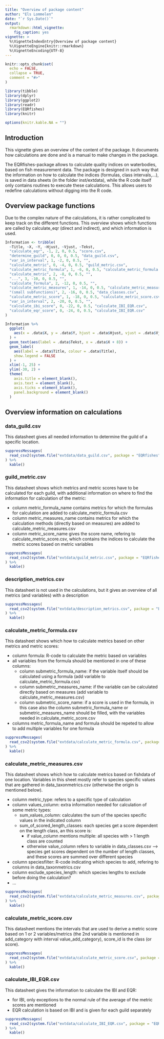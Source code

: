 ```yaml
---
title: "Overview of package content"
author: "Els Lommelen"
date: "`r Sys.Date()`"
output:
  rmarkdown::html_vignette:
    fig_caption: yes
vignette: >
  %\VignetteIndexEntry{Overview of package content}
  %\VignetteEngine{knitr::rmarkdown}
  %\VignetteEncoding{UTF-8}
---
```


```r
knitr::opts_chunk$set(
  echo = FALSE,
  collapse = TRUE,
  comment = "#>"
)

library(tibble)
library(dplyr)
library(ggplot2)
library(readr)
library(EQRfishes)
library(knitr)

options(knitr.kable.NA = "")
```

## Introduction

This vignette gives an overview of the content of the package. It documents how calculations are done and is a manual to make changes in the package.

The EQRfishes-package allows to calculate quality indices on waterbodies, based on fish measurement data. The package is designed in such way that the information on how to calculate the indices (formulas, class intervals,...), is saved in data sheets (in the folder inst/extdata), while the R code itself only contains routines to execute these calculations. This allows users to redefine calculations without digging into the R code.

## Overview package functions

Due to the complex nature of the calculations, it is rather complicated to keep track on the different functions. This overview shows which functions are called by calculate_eqr (direct and indirect), and which information is used.

```r

Information <- tribble(
  ~Title, ~X, ~Y, ~Hjust, ~Vjust, ~Tekst,
  "calculate_eqr", -1, 2, 0, 0.5, "score.csv",
  "determine_guild", 0, 0, 0, 0.5, "data_guild.csv",
  "var_in_interval", 1, -2, 0, 0.5, "",
  "calculate_metric", 0, -4, 0, 0.5, "guild_metric.csv",
  "calculate_metric_formula", 1, -6, 0, 0.5, "calculate_metric_formula.csv",
  "calculate_metric", 2, -8, 0, 0.5, "",
  "...", 3, -10, 0, 0.5, "",
  "calculate_formula", 2, -12, 0, 0.5, "",
  "calculate_metric_measures", 1, -14, 0, 0.5, "calculate_metric_measures.csv, data_taxonmetrics.csv",
  "(small subfunctions)", 2, -16, 0, 0.5, "data_classes.csv",
  "calculate_metric_score", 1, -18, 0, 0.5, "calculate_metric_score.csv",
  "var_in_interval", 2, -20, 0, 0.5, "",
  "calculate_ibi_score", 0, -22, 0, 0.5, "calculate_IBI_EQR.csv",
  "calculate_eqr_score", 0, -24, 0, 0.5, "calculate_IBI_EQR.csv"
)

Information %>%
  ggplot(
    aes(x = .data$X, y = .data$Y, hjust = .data$Hjust, vjust = .data$Vjust)
  ) +
  geom_text(aes(label = .data$Tekst, x = .data$X + 8)) +
  geom_label(
    aes(label = .data$Title, colour = .data$Title),
    show.legend = FALSE
  ) +
  xlim(-1, 25) +
  ylim(-30, 2) +
  theme(
    axis.title = element_blank(),
    axis.text = element_blank(),
    axis.ticks = element_blank(),
    panel.background = element_blank()
  )
```

## Overview information on calculations

### data_guild.csv

This datasheet gives all needed information to determine the guild of a specific location.

```r
suppressMessages(
  read_csv2(system.file("extdata/data_guild.csv", package = "EQRfishes"))
) %>%
  kable()
```

### guild_metric.csv

This datasheet shows which metrics and metric scores have to be calculated for each guild, with additional information on where to find the information for calculation of the metric:

- column metric_formula_name contains metrics for which the formulas for calculation are added to calculate_metric_formula.csv
- column metric_measures_name contains metrics for which the calculation methods (directly based on measures) are added to calculate_metric_measures.csv
- column metric_score_name gives the score name, refering to calculate_metric_score.csv, which contains the indices to calculate the metric scores based on metric variables

```r
suppressMessages(
  read_csv2(system.file("extdata/guild_metric.csv", package = "EQRfishes"))
) %>%
  kable()
```


### description_metrics.csv

This datasheet is not used in the calculations, but it gives an overview of all metrics (and variables) with a description

```r
suppressMessages(
  read_csv2(system.file("extdata/description_metrics.csv", package = "EQRfishes"))
) %>%
  kable()
```

### calculate_metric_formula.csv

This datasheet shows which how to calculate metrics based on other metrics and metric scores:

- column formula: R-code to calculate the metric based on variables
- all variables from the formula should be mentioned in one of these columns:
    - column submetric_formula_name: if the variable itself should be calculated using a formula (add variable to calculate_metric_formula.csv)
    - column submetric_measures_name: if the variable can be calculated directly based on measures (add variable to calculate_metric_measures.csv)
    - column submetric_score_name: if a score is used in the formula, in this case also the column submetric_formula_name or submetric_measures_name should be filled, with the variables needed in calculate_metric_score.csv
- columns metric_formula_name and formula should be repeted to allow to add multiple variables for one formula

```r
suppressMessages(
  read_csv2(system.file("extdata/calculate_metric_formula.csv", package = "EQRfishes"))
) %>%
  kable()
```

### calculate_metric_measures.csv

This datasheet shows which how to calculate metrics based on fishdata of one location. Variables in this sheet mostly refer to species specific values that are gathered in data_taxonmetrics.csv (otherwise the origin is mentioned below).

- column metric_type: refers to a specific type of calculation
- column values_column: extra information needed for calculation of some metric types:
    - sum_values_column: calculates the sum of the species specific values in the indicated column
    - sum_of_scored_length_classes: each species get a score dependent on the length class, an this score is:
        - if value_column mentions multiple: all species with > 1 length class are counted
        - otherwise value_column refers to variable in data_classes.csv --> species get scores dependent on the number of length classes, and these scores are summed over different species
- column speciesfilter: R-code indicating which species to add, refering to columns in data_taxonmetrics.csv
- column exclude_species_length: which species lengths to exclude before doing the calculation?
- ...

```r
suppressMessages(
  read_csv2(system.file("extdata/calculate_metric_measures.csv", package = "EQRfishes"))
) %>%
  kable()
```

### calculate_metric_score.csv

This datasheet mentions the intervals that are used to derive a metric score based on 1 or 2 variables/metrics (the 2nd variable is mentioned in add_category with interval value_add_category), score_id is the class (or score).

```r
suppressMessages(
  read_csv2(system.file("extdata/calculate_metric_score.csv", package = "EQRfishes"))
) %>%
  kable()
```

### calculate_IBI_EQR.csv

This datasheet gives the information to calculate the IBI and EQR:

- for IBI, only exceptions to the normal rule of the average of the metric scores are mentioned
- EQR calculation is based on IBI and is given for each guild separately

```r
suppressMessages(
  read_csv2(system.file("extdata/calculate_IBI_EQR.csv", package = "EQRfishes"))
) %>%
  kable()
```

